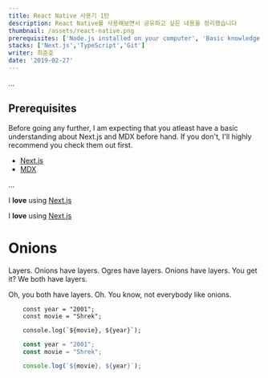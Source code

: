 ```yaml
---
title: React Native 사용기 1탄
description: React Native를 사용해보면서 공유하고 싶은 내용을 정리했습니다
thumbnail: /assets/react-native.png
prerequisites: ['Node.js installed on your computer', 'Basic knowledge working with Next.js and TypeScript']
stacks: ['Next.js','TypeScript','Git']
writer: 최준호
date: '2019-02-27'
---
```



<Prerequisites/>
<Stacks/>


...

## Prerequisites

Before going any further, I am expecting that you atleast have a basic understanding about Next.js and MDX before hand.
If you don't, I'll highly recommend you check them out first.

- [Next.js](https://nextjs.org)
- [MDX](https://mdxjs.com)

...

<p>
  I <strong>love</strong> using <a href="https://nextjs.org/">Next.js</a>
</p>

I **love** using [Next.js](https://nextjs.org/)

# Onions

Layers. Onions have layers. Ogres have layers. Onions have layers. You get it? We both have layers.

Oh, you both have layers. Oh. You know, not everybody like onions.



```tsx
    const year = "2001";
    const movie = "Shrek";

    console.log(`${movie}, ${year}`);
```


```jsx
    const year = "2001";
    const movie = "Shrek";

    console.log(`${movie}, ${year}`);
```
